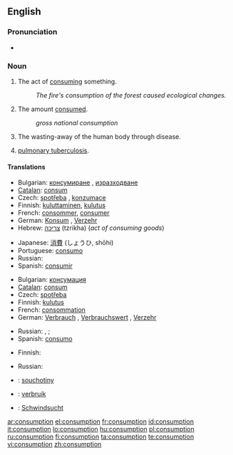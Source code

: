 ==English==

===Pronunciation===
* {{audio|en-us-consumption.ogg|Audio (US)}}

===Noun===
{{en-noun|-}}

# The act of [[consume|consuming]] something.
#: ''The fire's consumption of the forest caused ecological changes.''
# The amount [[consume|consumed]].
#: ''gross national consumption''
# {{pathology}} The wasting-away of the human body through disease.
# {{pathology|obsolete}} [[pulmonary tuberculosis]].

====Translations====
{{trans-top|the act of consuming something}}
*Bulgarian: [[консумиране]] {{f}}, [[изразходване]] {{n}}
*[[Catalan]]: [[consum]] {{m}}
*Czech:  [[spotřeba]] {{f}}, [[konzumace]] {{f}}
*Finnish: [[kuluttaminen]], [[kulutus]]
*French: [[consommer]], [[consumer]]
*German: [[Konsum]] {{m}}, [[Verzehr]] {{m}}
*Hebrew: [[צריכה]] (tzrikha) {{f}} (''act of consuming goods'')
{{trans-mid}}
*Japanese: [[消費]] (しょうひ, shōhi)
*Portuguese: [[consumo]] {{m}}
*Russian: {{t|ru|потребление|n|sc=Cyrl|tr=potr'ebl'énije}}
*Spanish: [[consumir]]
{{trans-bottom}}

{{trans-top|the amount consumed}}
*Bulgarian: [[консумация]] {{f}}
*[[Catalan]]: [[consum]] {{m}}
*Czech: [[spotřeba]] {{f}}
*Finnish: [[kulutus]]
*French: [[consommation]] {{f}}
*German: [[Verbrauch]] {{m}}, [[Verbrauchswert]] {{m}}, [[Verzehr]] {{m}}
{{trans-mid}}
*Russian: {{t|ru|потребление|n|sc=Cyrl|tr=potr'ebl'énije}}, {{t|ru|расход|m|sc=Cyrl|tr=rasxód}};
*Spanish: [[consumo]]
{{trans-bottom}}

{{trans-top|wasting-away of the human body through disease}}
* Finnish: {{t|fi|riutuminen}}
{{trans-mid}}
*Russian: {{t|ru|истощение|n|sc=Cyrl|tr=istoš'énije}}
{{trans-bottom}}

{{trans-see|pulmonary tuberculosis}}

{{checktrans-top}}
* {{ttbc|Czech}}: [[souchotiny]]
* {{ttbc|Dutch}}: [[verbruik]] {{n}}
{{trans-mid}}
* {{ttbc|German}}: [[Schwindsucht]] {{f}}
{{trans-bottom}}

[[ar:consumption]]
[[el:consumption]]
[[fr:consumption]]
[[id:consumption]]
[[it:consumption]]
[[lo:consumption]]
[[hu:consumption]]
[[pl:consumption]]
[[ru:consumption]]
[[fi:consumption]]
[[ta:consumption]]
[[te:consumption]]
[[vi:consumption]]
[[zh:consumption]]